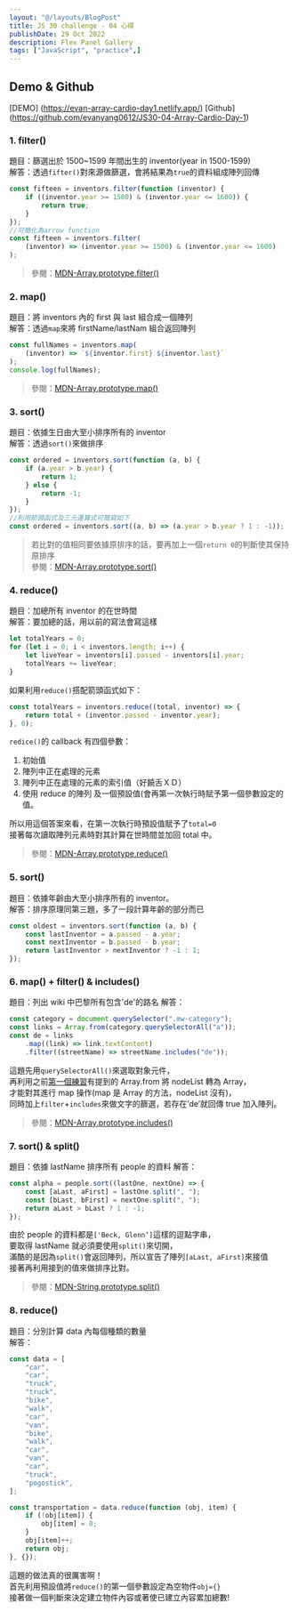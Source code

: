 ```yaml
---
layout: "@/layouts/BlogPost"
title: JS 30 challenge - 04 心得
publishDate: 29 Oct 2022
description: Flex Panel Gallery
tags: ["JavaScript", "practice",]
---
```



## Demo & Github

[DEMO] (https://evan-array-cardio-day1.netlify.app/)
[Github] (https://github.com/evanyang0612/JS30-04-Array-Cardio-Day-1)

### **1. filter()**

題目：篩選出於 1500~1599 年間出生的 inventor(year in 1500-1599)  
解答：透過`fifter()`對來源做篩選，會將結果為`true`的資料組成陣列回傳

```javascript
const fifteen = inventors.filter(function (inventor) {
	if ((inventor.year >= 1500) & (inventor.year <= 1600)) {
		return true;
	}
});
//可簡化為arrow function
const fifteen = inventors.filter(
	(inventor) => (inventor.year >= 1500) & (inventor.year <= 1600)
);
```

> 參閱：[MDN-Array.prototype.filter()](https://developer.mozilla.org/en-US/docs/Web/JavaScript/Reference/Global_Objects/Array/filter)

### **2. map()**

題目：將 inventors 內的 first 與 last 組合成一個陣列  
解答：透過`map`來將 firstName/lastNam 組合返回陣列

```javascript
const fullNames = inventors.map(
	(inventor) => `${inventor.first} ${inventor.last}`
);
console.log(fullNames);
```

> 參閱：[MDN-Array.prototype.map()](https://developer.mozilla.org/en-US/docs/Web/JavaScript/Reference/Global_Objects/Array/map)

### **3. sort()**

題目：依據生日由大至小排序所有的 inventor  
解答：透過`sort()`來做排序

```javascript
const ordered = inventors.sort(function (a, b) {
	if (a.year > b.year) {
		return 1;
	} else {
		return -1;
	}
});
//利用箭頭函式及三元運算式可簡寫如下
const ordered = inventors.sort((a, b) => (a.year > b.year ? 1 : -1));
```

> 若比對的值相同要依據原排序的話，要再加上一個`return 0`的判斷使其保持原排序  
> 參閱：[MDN-Array.prototype.sort()](https://developer.mozilla.org/en-US/docs/Web/JavaScript/Reference/Global_Objects/Array/sort)

### **4. reduce()**

題目：加總所有 inventor 的在世時間  
解答：要加總的話，用以前的寫法會寫這樣

```javascript
let totalYears = 0;
for (let i = 0; i < inventors.length; i++) {
	let liveYear = inventors[i].passed - inventors[i].year;
	totalYears += liveYear;
}
```

如果利用`reduce()`搭配箭頭函式如下：

```javascript
const totalYears = inventors.reduce((total, inventor) => {
	return total + (inventor.passed - inventor.year);
}, 0);
```

`redice()`的 callback 有四個參數：

1. 初始值
2. 陣列中正在處理的元素
3. 陣列中正在處理的元素的索引值（好饒舌ＸＤ）
4. 使用 reduce 的陣列
   及一個預設值(會再第一次執行時賦予第一個參數設定的值。

所以用這個答案來看，在第一次執行時預設值賦予了`total=0`  
接著每次讀取陣列元素時對其計算在世時間並加回 total 中。

> 參閱：[MDN-Array.prototype.reduce()](https://developer.mozilla.org/en-US/docs/Web/JavaScript/Reference/Global_Objects/Array/Reduce)

### **5. sort()**

題目：依據年齡由大至小排序所有的 inventor。  
解答：排序原理同第三題，多了一段計算年齡的部分而已

```javascript
const oldest = inventors.sort(function (a, b) {
	const lastInventor = a.passed - a.year;
	const nextInventor = b.passed - b.year;
	return lastInventor > nextInventor ? -1 : 1;
});
```

### **6. map() + filter() & includes()**

題目：列出 wiki 中巴黎所有包含'de'的路名
解答：

```javascript
const category = document.querySelector(".mw-category");
const links = Array.from(category.querySelectorAll("a"));
const de = links
	.map((link) => link.textContent)
	.filter((streetName) => streetName.includes("de"));
```

這題先用`querySelectorAll()`來選取對象元件，  
再利用之前[第一個練習](https://github.com/guahsu/JavaScript30/tree/master/01_Java-Script-Drum-Kit)有提到的 Array.from 將 nodeList 轉為 Array，  
才能對其進行 map 操作(map 是 Array 的方法，nodeList 沒有)，  
同時加上`filter`+`includes`來做文字的篩選，若存在’de’就回傳 true 加入陣列。

> 參閱：[MDN-Array.prototype.includes()](https://developer.mozilla.org/en-US/docs/Web/JavaScript/Reference/Global_Objects/Array/includes)

### **7. sort() & split()**

題目：依據 lastName 排序所有 people 的資料
解答：

```javascript
const alpha = people.sort((lastOne, nextOne) => {
	const [aLast, aFirst] = lastOne.split(", ");
	const [bLast, bFirst] = nextOne.split(", ");
	return aLast > bLast ? 1 : -1;
});
```

由於 people 的資料都是`['Beck, Glenn’]`這樣的逗點字串，  
要取得 lastName 就必須要使用`split()`來切開，  
滿酷的是因為`split()`會返回陣列，所以宣告了陣列`[aLast, aFirst]`來接值  
接著再利用接到的值來做排序比對。

> 參閱：[MDN-String.prototype.split()](https://developer.mozilla.org/en-US/docs/Web/JavaScript/Reference/Global_Objects/String/split)

### **8. reduce()**

題目：分別計算 data 內每個種類的數量  
解答：

```javascript
const data = [
	"car",
	"car",
	"truck",
	"truck",
	"bike",
	"walk",
	"car",
	"van",
	"bike",
	"walk",
	"car",
	"van",
	"car",
	"truck",
	"pogostick",
];

const transportation = data.reduce(function (obj, item) {
	if (!obj[item]) {
		obj[item] = 0;
	}
	obj[item]++;
	return obj;
}, {});
```

這題的做法真的很厲害啊！  
首先利用預設值將`reduce()`的第一個參數設定為空物件`obj={}`  
接著做一個判斷來決定建立物件內容或著使已建立內容累加總數!
